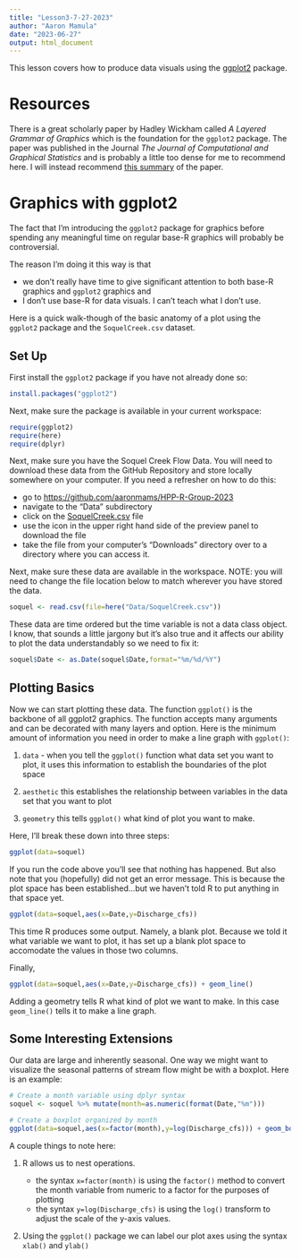 ```yaml
---
title: "Lesson3-7-27-2023"
author: "Aaron Mamula"
date: "2023-06-27"
output: html_document
---
```


This lesson covers how to produce data visuals using the [ggplot2](https://ggplot2.tidyverse.org/) package.

# Resources

There is a great scholarly paper by Hadley Wickham called *A Layered Grammar of Graphics* which is the foundation for the ```ggplot2``` package. The paper was published in the Journal *The Journal of Computational and Graphical Statistics* and is probably a little too dense for me to recommend here. I will instead recommend [this summary](https://cfss.uchicago.edu/notes/grammar-of-graphics/) of the paper. 

# Graphics with ggplot2

The fact that I'm introducing the ```ggplot2``` package for graphics before spending any meaningful time on regular base-R graphics will probably be controversial.

The reason I'm doing it this way is that 

* we don't really have time to give significant attention to both base-R graphics and ```ggplot2``` graphics and 
* I don't use base-R for data visuals. I can't teach what I don't use.

Here is a quick walk-though of the basic anatomy of a plot using the ```ggplot2``` package and the ```SoquelCreek.csv``` dataset. 

## Set Up

First install the ```ggplot2``` package if you have not already done so:
  
```r

install.packages("ggplot2")
```

Next, make sure the package is available in your current workspace:
  
```r
require(ggplot2)
require(here)
require(dplyr)
```

Next, make sure you have the Soquel Creek Flow Data. You will need to download these data from the GitHub Repository and store locally somewhere on your computer. If you need a refresher on how to do this:

* go to [https://github.com/aaronmams/HPP-R-Group-2023](https://github.com/aaronmams/HPP-R-Group-2023)
* navigate to the "Data" subdirectory
* click on the [SoquelCreek.csv](https://github.com/aaronmams/HPP-R-Group-2023/blob/master/Data/SoquelCreek.csv) file
* use the icon in the upper right hand side of the preview panel to download the file
* take the file from your computer's "Downloads" directory over to a directory where you can access it.

Next, make sure these data are available in the workspace. NOTE: you will need to change the file location below to match wherever you have stored the data.

```r
soquel <- read.csv(file=here("Data/SoquelCreek.csv"))

```

These data are time ordered but the time variable is not a data class object. I know, that sounds a little jargony but it's also true and it affects our ability to plot the data understandably so we need to fix it:

```r
soquel$Date <- as.Date(soquel$Date,format="%m/%d/%Y")

```

## Plotting Basics

Now we can start plotting these data. The function ```ggplot()``` is the backbone of all ggplot2 graphics. The function accepts many arguments and can be decorated with many layers and option. Here is the minimum amount of information you need in order to make a line graph with ```ggplot()```:

1. ```data``` - when you tell the ```ggplot()``` function what data set you want to plot, it uses this information to establish the boundaries of the plot space

2. ```aesthetic``` this establishes the relationship between variables in the data set that you want to plot

3. ```geometry``` this tells ```ggplot()``` what kind of plot you want to make.

Here, I'll break these down into three steps:
  
  
```r
ggplot(data=soquel)

```

If you run the code above you'll see that nothing has happened. But also note that you (hopefully) did not get an error message. This is because the plot space has been established...but we haven't told R to put anything in that space yet.

```r
ggplot(data=soquel,aes(x=Date,y=Discharge_cfs))

```
This time R produces some output. Namely, a blank plot. Because we told it what variable we want to plot, it has set up a blank plot space to accomodate the values in those two columns.

Finally,

```r
ggplot(data=soquel,aes(x=Date,y=Discharge_cfs)) + geom_line()

```


Adding a geometry tells R what kind of plot we want to make. In this case ```geom_line()``` tells it to make a line graph.

## Some Interesting Extensions

Our data are large and inherently seasonal. One way we might want to visualize the seasonal patterns of stream flow might be with a boxplot. Here is an example:

```r
# Create a month variable using dplyr syntax
soquel <- soquel %>% mutate(month=as.numeric(format(Date,"%m")))

# Create a boxplot organized by month
ggplot(data=soquel,aes(x=factor(month),y=log(Discharge_cfs))) + geom_boxplot() + xlab("Month")
```

A couple things to note here:

1. R allows us to nest operations. 

    * the syntax `x=factor(month)` is using the `factor()` method to convert the month variable from numeric to a factor for the purposes of plotting
    * the syntax `y=log(Discharge_cfs)` is using the `log()` transform to adjust the scale of the y-axis values.

2. Using the `ggplot()` package we can label our plot axes using the syntax `xlab()` and `ylab()`

